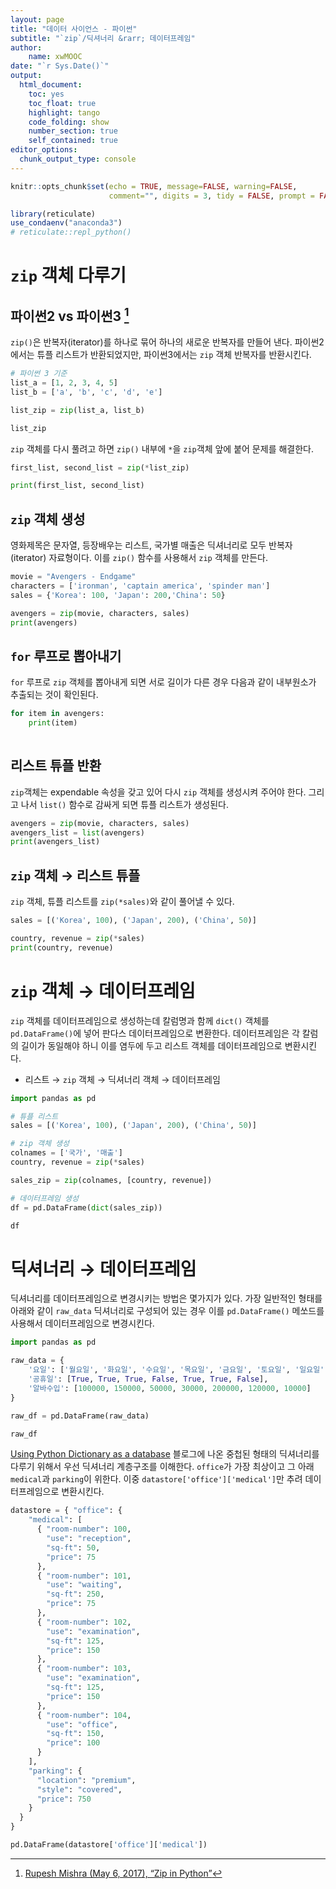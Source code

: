```yaml
---
layout: page
title: "데이터 사이언스 - 파이썬"
subtitle: "`zip`/딕셔너리 &rarr; 데이터프레임"
author:
    name: xwMOOC
date: "`r Sys.Date()`"
output:
  html_document: 
    toc: yes
    toc_float: true
    highlight: tango
    code_folding: show
    number_section: true
    self_contained: true
editor_options: 
  chunk_output_type: console
---
```


```r
knitr::opts_chunk$set(echo = TRUE, message=FALSE, warning=FALSE,
                      comment="", digits = 3, tidy = FALSE, prompt = FALSE, fig.align = 'center')

library(reticulate)
use_condaenv("anaconda3")
# reticulate::repl_python()
```


# `zip` 객체 다루기 {#python-data-structure-zip-traversing}

## 파이썬2 vs 파이썬3 [^zip-python] {#python-data-structure-zip}

[^zip-python]: [Rupesh Mishra (May 6, 2017), "Zip in Python"](https://blog.usejournal.com/zip-in-python-48cb4f70d013)

`zip()`은 반복자(iterator)를 하나로 묶어 하나의 새로운 반복자를 만들어 낸다. 파이썬2에서는 튜플 리스트가 반환되었지만, 파이썬3에서는 `zip` 객체 반복자를 반환시킨다.

```python
# 파이썬 3 기준
list_a = [1, 2, 3, 4, 5]
list_b = ['a', 'b', 'c', 'd', 'e']

list_zip = zip(list_a, list_b)

list_zip
```

`zip` 객체를 다시 풀려고 하면 `zip()` 내부에 `*`을 `zip`객체 앞에 붙어 문제를 해결한다.

```python
first_list, second_list = zip(*list_zip)

print(first_list, second_list)
```


## `zip` 객체 생성 {#python-zip-create}

영화제목은 문자열, 등장배우는 리스트, 국가별 매출은 딕셔너리로 모두 반복자(iterator) 자료형이다. 이를 `zip()` 함수를 사용해서 `zip` 객체를 만든다.

```python
movie = "Avengers - Endgame"
characters = ['ironman', 'captain america', 'spinder man']
sales = {'Korea': 100, 'Japan': 200,'China': 50}

avengers = zip(movie, characters, sales)
print(avengers)
```


## `for` 루프로 뽑아내기 {#python-zip-for}

`for` 루프로 `zip` 객체를 뽑아내게 되면 서로 길이가 다른 경우 다음과 같이 내부원소가 추출되는 것이 확인된다.

```python
for item in avengers:
    print(item)
    
```

## 리스트 튜플 반환 {#python-zip-list-tuple}

`zip`객체는 expendable 속성을 갖고 있어 다시 `zip` 객체를 생성시켜 주어야 한다. 그리고 나서 `list()` 함수로 감싸게 되면 튜플 리스트가 생성된다.

```python
avengers = zip(movie, characters, sales)
avengers_list = list(avengers)
print(avengers_list)
```

## `zip` 객체 &rarr; 리스트 튜플 {#python-zip-list-tuple-reverse}

`zip` 객체, 튜플 리스트를 `zip(*sales)`와 같이 풀어낼 수 있다.

```python
sales = [('Korea', 100), ('Japan', 200), ('China', 50)]

country, revenue = zip(*sales)
print(country, revenue)
```


# `zip` 객체 &rarr; 데이터프레임 {#python-zip-list-tuple-dataframe}

`zip` 객체를 데이터프레임으로 생성하는데 칼럼명과 함께 `dict()` 객체를 `pd.DataFrame()`에 넣어 판다스 데이터프레임으로 변환한다. 데이터프레임은 각 칼럼의 길이가 동일해야 하니 이를 염두에 두고 리스트 객체를 데이터프레임으로 변환시킨다.

- 리스트 &rarr; `zip` 객체 &rarr; 딕셔너리 객체 &rarr; 데이터프레임

```python
import pandas as pd

# 튜플 리스트
sales = [('Korea', 100), ('Japan', 200), ('China', 50)]

# zip 객체 생성
colnames = ['국가', '매출']
country, revenue = zip(*sales)

sales_zip = zip(colnames, [country, revenue])

# 데이터프레임 생성
df = pd.DataFrame(dict(sales_zip))

df
```

# 딕셔너리 &rarr; 데이터프레임 {#dictionary-to-dataframe}

딕셔너리를 데이터프레임으로 변경시키는 방법은 몇가지가 있다.
가장 일반적인 형태를 아래와 같이 `raw_data` 딕셔너리로 구성되어 있는 경우 이를 `pd.DataFrame()` 메쏘드를 사용해서 데이터프레임으로 변경시킨다.

```python
import pandas as pd

raw_data = {
    '요일': ['월요일', '화요일', '수요일', '목요일', '금요일', '토요일', '일요일'], 
    '공휴일': [True, True, True, False, True, True, False],
    '알바수입': [100000, 150000, 50000, 30000, 200000, 120000, 10000]
}

raw_df = pd.DataFrame(raw_data)

raw_df
```

[Using Python Dictionary as a database](https://developer.rhino3d.com/guides/rhinopython/python-dictionary-database/) 블로그에 나온 중첩된 형태의 딕셔너리를 다루기 위해서 우선 딕셔너리 계층구조를 이해한다. `office`가 가장 최상이고 그 아래 `medical`과 `parking`이 위한다. 이중 `datastore['office']['medical']`만 추려 데이터프레임으로 변환시킨다.

```python

datastore = { "office": {
    "medical": [
      { "room-number": 100,
        "use": "reception",
        "sq-ft": 50,
        "price": 75
      },
      { "room-number": 101,
        "use": "waiting",
        "sq-ft": 250,
        "price": 75
      },
      { "room-number": 102,
        "use": "examination",
        "sq-ft": 125,
        "price": 150
      },
      { "room-number": 103,
        "use": "examination",
        "sq-ft": 125,
        "price": 150
      },
      { "room-number": 104,
        "use": "office",
        "sq-ft": 150,
        "price": 100
      }
    ],
    "parking": {
      "location": "premium",
      "style": "covered",
      "price": 750
    }
  }
}

pd.DataFrame(datastore['office']['medical'])

```

